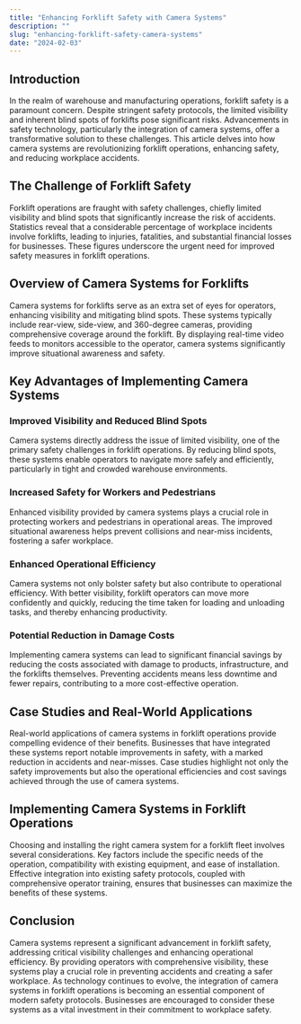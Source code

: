 ```yaml
---
title: "Enhancing Forklift Safety with Camera Systems"
description: ""
slug: "enhancing-forklift-safety-camera-systems"
date: "2024-02-03"
---
```



## Introduction

In the realm of warehouse and manufacturing operations, forklift safety is a paramount concern. Despite stringent safety protocols, the limited visibility and inherent blind spots of forklifts pose significant risks. Advancements in safety technology, particularly the integration of camera systems, offer a transformative solution to these challenges. This article delves into how camera systems are revolutionizing forklift operations, enhancing safety, and reducing workplace accidents.

## The Challenge of Forklift Safety

Forklift operations are fraught with safety challenges, chiefly limited visibility and blind spots that significantly increase the risk of accidents. Statistics reveal that a considerable percentage of workplace incidents involve forklifts, leading to injuries, fatalities, and substantial financial losses for businesses. These figures underscore the urgent need for improved safety measures in forklift operations.

## Overview of Camera Systems for Forklifts

Camera systems for forklifts serve as an extra set of eyes for operators, enhancing visibility and mitigating blind spots. These systems typically include rear-view, side-view, and 360-degree cameras, providing comprehensive coverage around the forklift. By displaying real-time video feeds to monitors accessible to the operator, camera systems significantly improve situational awareness and safety.

## Key Advantages of Implementing Camera Systems

### Improved Visibility and Reduced Blind Spots

Camera systems directly address the issue of limited visibility, one of the primary safety challenges in forklift operations. By reducing blind spots, these systems enable operators to navigate more safely and efficiently, particularly in tight and crowded warehouse environments.

### Increased Safety for Workers and Pedestrians

Enhanced visibility provided by camera systems plays a crucial role in protecting workers and pedestrians in operational areas. The improved situational awareness helps prevent collisions and near-miss incidents, fostering a safer workplace.

### Enhanced Operational Efficiency

Camera systems not only bolster safety but also contribute to operational efficiency. With better visibility, forklift operators can move more confidently and quickly, reducing the time taken for loading and unloading tasks, and thereby enhancing productivity.

### Potential Reduction in Damage Costs

Implementing camera systems can lead to significant financial savings by reducing the costs associated with damage to products, infrastructure, and the forklifts themselves. Preventing accidents means less downtime and fewer repairs, contributing to a more cost-effective operation.

## Case Studies and Real-World Applications

Real-world applications of camera systems in forklift operations provide compelling evidence of their benefits. Businesses that have integrated these systems report notable improvements in safety, with a marked reduction in accidents and near-misses. Case studies highlight not only the safety improvements but also the operational efficiencies and cost savings achieved through the use of camera systems.

## Implementing Camera Systems in Forklift Operations

Choosing and installing the right camera system for a forklift fleet involves several considerations. Key factors include the specific needs of the operation, compatibility with existing equipment, and ease of installation. Effective integration into existing safety protocols, coupled with comprehensive operator training, ensures that businesses can maximize the benefits of these systems.

## Conclusion

Camera systems represent a significant advancement in forklift safety, addressing critical visibility challenges and enhancing operational efficiency. By providing operators with comprehensive visibility, these systems play a crucial role in preventing accidents and creating a safer workplace. As technology continues to evolve, the integration of camera systems in forklift operations is becoming an essential component of modern safety protocols. Businesses are encouraged to consider these systems as a vital investment in their commitment to workplace safety.

